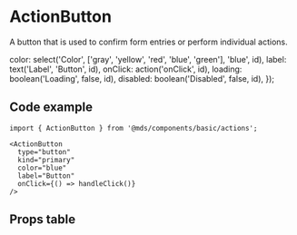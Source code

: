 
<Meta title="Components/basic/actions/ActionButton" component={ActionButton} />

# ActionButton

A button that is used to confirm form entries or perform individual actions.

  color: select('Color', ['gray', 'yellow', 'red', 'blue', 'green'], 'blue', id),
  label: text('Label', 'Button', id),
  onClick: action('onClick', id),
  loading: boolean('Loading', false, id),
  disabled: boolean('Disabled', false, id),
});

<Preview withToolbar>
  <Story name="Primary">
    <ActionButton type="button" kind="primary" {...getProps('primary')} />
  </Story>
  <Story name="Secondary">
    <ActionButton type="button" kind="secondary" {...getProps('secondary')} />
  </Story>
  <Story name="Tertiary">
    <ActionButton type="button" kind="tertiary" {...getProps('tertiary')} />
  </Story>
</Preview>

## Code example

```tsx
import { ActionButton } from '@mds/components/basic/actions';
```

```tsx
<ActionButton
  type="button"
  kind="primary"
  color="blue"
  label="Button"
  onClick={() => handleClick()}
/>
```

## Props table

<Props of={ActionButton} />
